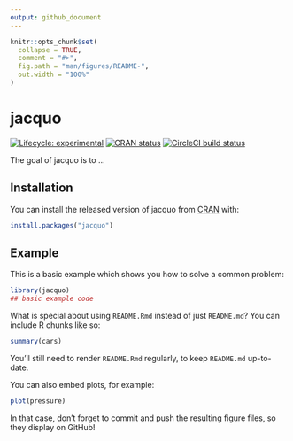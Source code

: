 ```yaml
---
output: github_document
---
```


<!-- README.md is generated from README.Rmd. Please edit that file -->

```r
knitr::opts_chunk$set(
  collapse = TRUE,
  comment = "#>",
  fig.path = "man/figures/README-",
  out.width = "100%"
)
```

# jacquo

<!-- badges: start -->
[![Lifecycle: experimental](https://img.shields.io/badge/lifecycle-experimental-orange.svg)](https://www.tidyverse.org/lifecycle/#experimental)
[![CRAN status](https://www.r-pkg.org/badges/version/jacquo)](https://CRAN.R-project.org/package=jacquo)
[![CircleCI build status](https://circleci.com/gh/Cervangirard/jacquo.svg?style=svg)](https://circleci.com/gh/Cervangirard/jacquo)
<!-- badges: end -->

The goal of jacquo is to ...

## Installation

You can install the released version of jacquo from [CRAN](https://CRAN.R-project.org) with:

``` r
install.packages("jacquo")
```

## Example

This is a basic example which shows you how to solve a common problem:

```r
library(jacquo)
## basic example code
```

What is special about using `README.Rmd` instead of just `README.md`? You can include R chunks like so:

```r
summary(cars)
```

You'll still need to render `README.Rmd` regularly, to keep `README.md` up-to-date.

You can also embed plots, for example:

```r
plot(pressure)
```

In that case, don't forget to commit and push the resulting figure files, so they display on GitHub!
